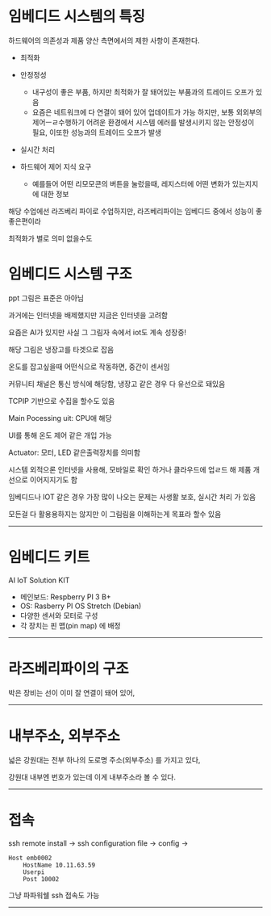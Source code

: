 # 임베디드 시스템의 특징
하드웨어의 의존성과 제품 양산 측면에서의 제한 사항이 존재한다.

* 최적화

* 안정정성
    * 내구성이 좋은 부품, 하지만 최적화가 잘 돼어있는 부품과의 트레이드 오프가 있음
    * 요즘은 네트워크에 다 연결이 돼어 있어 업데이트가 가능 하지만, 보통 외외부의 제어ㅡㄹ수행하기 어려운 환경에서 시스템 에러를 발생시키지 않는 안정성이 필요, 이또한 성능과의 트레이드 오프가 발생

* 실시간 처리

* 하드웨어 제어 지식 요구
    * 예를들어 어떤 리모모콘의 버튼을 눌렀을때, 레지스터에 어떤 변화가 있는지지에 대한 정보


해당 수업에선 라즈베리 파이로 수업하지만, 라즈베리파이는 임베디드 중에서 성능이 좋좋은편이라

최적화가 별로 의미 없을수도

# 임베디드 시스템 구조
ppt 그림은 표준은 아아님

과거에는 인터넷을 배제했지만 지금은 인터넷을 고려함

요즘은 AI가 있지만 사실 그 그림자 속에서 iot도 계속 성장중!

해당 그림은 냉장고를 타겟으로 잡음

온도를 잡고싶을때 어떤식으로 작동하면, 중간이 센서임

커뮤니티 채널은 통신 방식에 해당함, 냉장고 같은 경우 다 유선으로 돼있음

TCPIP 기반으로 수집을 할수도 있음

Main Pocessing uit: CPU애 해당

UI를 통해 온도 제어 같은 개입 가능

Actuator: 모터, LED 같은출력장치를 의미함

시스템 외적으론 인터넷을 사용해, 모바일로 확인 하거나 클라우드에 업ㄹ드 해 제품 개선으로 이어지지기도 함

임베디드나 IOT 같은 경우 가장 많이 나오는 문제는 사생활 보호, 실시간 처리 가 있음

모든걸 다 활용용하지는 않지만 이 그림림을 이해하는게 목표라 할수 있음


***

# 임베디드 키트
AI IoT Solution KIT
* 메인보드: Respberry PI 3 B+
* OS: Rasberry PI OS Stretch (Debian)
* 다양한 센서와 모터로 구성
* 각 장치는 핀 맵(pin map) 에 배정

***

# 라즈베리파이의 구조
박은 장비는 선이 이미 잘 연결이 돼어 있어, 

***

# 내부주소, 외부주소
넓은 강원대는 전부 하나의 도로명 주소(외부주소) 를 가지고 있다,

강원대 내부엔 번호가 있는데 이게 내부주소라 볼 수 있다.

***
# 접속
ssh remote install -> ssh configuration file -> config ->

```
Host emb0002
    HostName 10.11.63.59
    Userpi
    Post 10002
```

그냥 파파워쉘 ssh 접속도 가능

***
